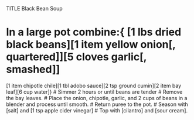 TITLE Black Bean Soup

# In a large pot combine:{ [1 lbs dried black beans][1 item yellow onion[, quartered]][5 cloves garlic[, smashed]]
[1 item chipotle chile][1 tbl adobo sauce][2 tsp ground cumin][2 item bay leaf][6 cup water]}
# Simmer 2 hours or until beans are tender
# Remove the bay leaves.
# Place the onion, chipotle, garlic, and 2 cups of beans in a blender and process until smooth. 
# Return puree to the pot.
# Season with [salt] and [1 tsp apple cider vinegar]
# Top with [cilantro] and [sour cream].
